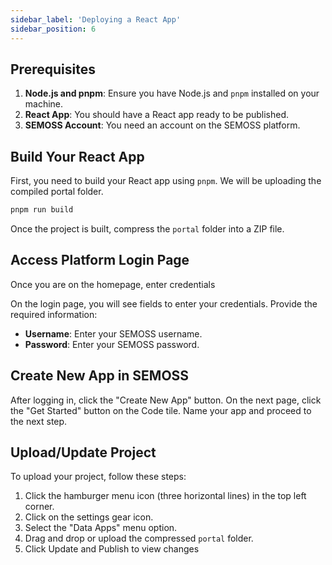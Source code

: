 ```yaml
---
sidebar_label: 'Deploying a React App'
sidebar_position: 6
---
```



## Prerequisites

1. **Node.js and pnpm**: Ensure you have Node.js and `pnpm` installed on your machine.
2. **React App**: You should have a React app ready to be published.
3. **SEMOSS Account**: You need an account on the SEMOSS platform.


## Build Your React App

First, you need to build your React app using `pnpm`. We will be uploading the compiled portal folder. 


```bash
pnpm run build
```
Once the project is built, compress the `portal` folder into a ZIP file.

## Access Platform Login Page

Once you are on the homepage, enter credentials

On the login page, you will see fields to enter your credentials. Provide the required information:

- **Username**: Enter your SEMOSS username.
- **Password**: Enter your SEMOSS password.

## Create New App in SEMOSS

After logging in, click the "Create New App" button. On the next page, click the "Get Started" button on the Code tile. Name your app and proceed to the next step.

## Upload/Update Project

To upload your project, follow these steps:

1. Click the hamburger menu icon (three horizontal lines) in the top left corner.
2. Click on the settings gear icon.
3. Select the "Data Apps" menu option.
4. Drag and drop or upload the compressed `portal` folder.
5. Click Update and Publish to view changes